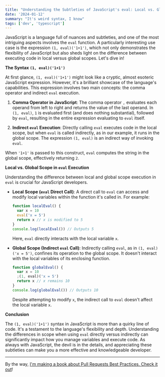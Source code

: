 ```yaml
---
title: "Understanding the Subtleties of JavaScript's eval: Local vs. Global Execution"
date: '2024-01-12'
summary: "It's weird syntax, I know"
tags: ['dev', 'typescript']
---
```


JavaScript is a language full of nuances and subtleties, and one of the most intriguing aspects involves the `eval` function. A particularly interesting use case is the expression `(1, eval)('1+1')`, which not only demonstrates the flexibility of JavaScript but also sheds light on the difference between executing code in local versus global scopes. Let's dive in!

**The Syntax `(1, eval)('1+1')`**

At first glance, `(1, eval)('1+1')` might look like a cryptic, almost esoteric JavaScript expression. However, it's a brilliant showcase of the language's capabilities. This expression involves two main concepts: the comma operator and indirect `eval` execution.

1. **Comma Operator in JavaScript**: The comma operator `,` evaluates each operand from left to right and returns the value of the last operand. In `(1, eval)`, `1` is evaluated first (and does nothing substantial), followed by `eval`, resulting in the entire expression evaluating to `eval` itself.

2. **Indirect `eval` Execution**: Directly calling `eval` executes code in the local scope, but when `eval` is called indirectly, as in our example, it runs in the global scope. The expression `(1, eval)` is an indirect way of invoking `eval`.

When `'1+1'` is passed to this construct, `eval` computes the string in the global scope, effectively returning `2`.

**Local vs. Global Scope in `eval` Execution**

Understanding the difference between local and global scope execution in `eval` is crucial for JavaScript developers.

- **Local Scope (`eval` Direct Call)**: A direct call to `eval` can access and modify local variables within the function it's called in. For example:

  ```javascript
  function localEval() {
    var x = 10
    eval('x = 5')
    return x // x is modified to 5
  }
  console.log(localEval()) // Outputs 5
  ```

  Here, `eval` directly interacts with the local variable `x`.

- **Global Scope (Indirect `eval` Call)**: Indirectly calling `eval`, as in `(1, eval)('x = 5')`, confines its operation to the global scope. It doesn't interact with the local variables of its enclosing function.

  ```javascript
  function globalEval() {
    var x = 10
    ;(1, eval)('x = 5')
    return x // x remains 10
  }
  console.log(globalEval()) // Outputs 10
  ```

  Despite attempting to modify `x`, the indirect call to `eval` doesn't affect the local variable `x`.

**Conclusion**

The `(1, eval)('1+1')` syntax in JavaScript is more than a quirky line of code. It's a testament to the language's flexibility and depth. Understanding the differences in scope when using `eval` directly versus indirectly can significantly impact how you manage variables and execute code. As always with JavaScript, the devil is in the details, and appreciating these subtleties can make you a more effective and knowledgeable developer.

---

By the way, [I'm making a book about Pull Requests Best Practices. Check it out](https://pr.nico.fyi)!

